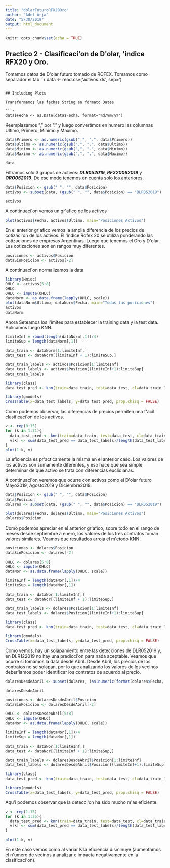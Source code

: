 ```yaml
---
title: "dolarFuturoRFX20Oro"
author: "Adel Arja"
date: "5/30/2019"
output: html_document
---
```


```r
knitr::opts_chunk$set(echo = TRUE)
```

## Practico 2 - Clasificaci\'on de D\'olar, \'indice RFX20 y Oro.

Tomamos datos de D\'olar futuro tomado de ROFEX. Tomamos como separador el tab \t

```r
data <- read.csv('activos.xls', sep='\t')
```

## Including Plots

Transformamos las fechas String en formato Dates

```r
data$Fecha <- as.Date(data$Fecha, format="%d/%m/%Y")
```

Reemplazamos "," por "." y luego convertimos en numero las columnas Ultimo, Primero, Minimo y Maximo.

```r
data$Primero <- as.numeric(gsub(",", ".", data$Primero))
data$Ultimo <- as.numeric(gsub(",", ".", data$Ultimo))
data$Minimo <- as.numeric(gsub(",", ".", data$Minimo))
data$Maximo <- as.numeric(gsub(",", ".", data$Maximo))

data
```

Filtramos solo 3 grupos de activos: ***DLR052019***, ***RFX20062019*** y ***ORO052019***. De ese modo tenemos en cuenta solo los anteriores.

```r
data$Posicion <- gsub(" ", "", data$Posicion)
activos <- subset(data, (gsub(" ", "", data$Posicion) == "DLR052019") | (gsub(" ", "", data$Posicion) == "RFX20062019") | (gsub(" ", "", data$Posicion) == "ORO052019"))

activos
```

A continuaci\'on vemos un gr\'afico de los activos

```r
plot(activos$Fecha, activos$Ultimo, main="Posiciones Activos")
```
En el anterior gr\'afico vemos la amplia diferencia de los precios de cotizaci\'on de los activos. El \'indice Rofex 20 se utiliza ponderando las cotizaciones de empresas Argentinas. Luego que tenemos el Oro y D\'olar. Las cotizaciones son en rangos muy diferentes.

```r
posiciones <- activos$Posicion
dataSinPosicion <- activos[-2]
```

A continuaci\'on normalizamos la data

```r
library(Hmisc)
OHLC <- activos[5:8]
OHLC
OHLC <- impute(OHLC)
dataNorm <- as.data.frame(lapply(OHLC, scale))
plot(dataNorm$Ultimo, dataNorm$Fecha, main="Todas las posiciones")
activos
dataNorm
```

Ahora Seteamos los l\'imites para establecer la training data y la test data. Aplicamos luego KNN.

```r
limiteInf = round(length(dataNorm[,1])/4)
limiteSup = length(dataNorm[,1])

data_train <- dataNorm[1:limiteInf,]
data_test <- dataNorm[(limiteInf + 1):limiteSup,]

data_train_labels <- activos$Posicion[1:limiteInf]
data_test_labels <- activos$Posicion[(limiteInf+1):limiteSup]
data_train_labels

library(class)
data_test_pred <- knn(train=data_train, test=data_test, cl=data_train_labels, k=13)

library(gmodels)
CrossTable(x=data_test_labels, y=data_test_pred, prop.chisq = FALSE)
```

Como podemos observar, las diferencias de precios permiten una f\'acil clasificaci\'on de los activos.

```r
v <- rep(0:15)
for (k in 1:31){
  data_test_pred <- knn(train=data_train, test=data_test, cl=data_train_labels, k=k)
  v[k] <- sum(data_test_pred == data_test_labels)/length(data_test_labels)
}
plot(1:k, v)
```

La eficiencia es pr\'acticamente la misma en el anterior caso. Los valores de los activos son sumamente diferentes, y eso hace que sea simple determinar de que activo se trata con diferencias euclidianas. 

A continuaci\'on veremos que ocurre con activos como el D\'olar futuro Mayo2019, Agosto2019 y Diciembre2019.

```r
data$Posicion <- gsub(" ", "", data$Posicion)
data$Posicion
dolares <- subset(data, (gsub(" ", "", data$Posicion) == "DLR052019") | (gsub(" ", "", data$Posicion) == "DLR082019") | (gsub(" ", "", data$Posicion) == "DLR122019"))

plot(dolares$Fecha, dolares$Ultimo, main="Posiciones Activos")
dolares$Posicion


```
Como podemos apreciar en el anterior gr\'afico, sobre todo en el rango de meses desde septiembre a enero, los valores de los tres contratos toman valores similares. Veamos que resultados arroja el m\'etodo KNN.

```r
posiciones <- dolares$Posicion
dataSinPosicion <- dolares[-2]

OHLC <- dolares[5:8]
OHLC <- impute(OHLC)
dataNor <- as.data.frame(lapply(OHLC, scale))

limiteInf = length(dataNor[,1])/4
limiteSup = length(dataNor[,1])

data_train <- dataNor[1:limiteInf,]
data_test <- dataNor[(limiteInf + 1):limiteSup,]

data_train_labels <- dolares$Posicion[1:limiteInf]
data_test_labels <- dolares$Posicion[(limiteInf+1):limiteSup]

library(class)
data_test_pred <- knn(train=data_train, test=data_test, cl=data_train_labels, k=5)

library(gmodels)
CrossTable(x=data_test_labels, y=data_test_pred, prop.chisq = FALSE)
```

Como vemos, hay un solapamiento entre las detecciones de DLR052019 y, en DLR122019 no hay una predicci\'on para nada aceptable. Veamos que ocurre si tomamos la data desde Abril. Desde Abril, los precios de los contratos no se solapan, por lo que analizando los valores de los vecinos deber\'iamos poder identificar los contratos de acuerdo al precio.

```r
dolaresDesdeAbril <- subset(dolares, (as.numeric(format(dolares$Fecha, "%m")) > 3) & (as.numeric(format(dolares$Fecha, "%Y")) == 2019))

dolaresDesdeAbril

```

```r
posiciones <- dolaresDesdeAbril$Posicion
dataSinPosicion <- dolaresDesdeAbril[-2]

OHLC <- dolaresDesdeAbril[5:8]
OHLC <- impute(OHLC)
dataNor <- as.data.frame(lapply(OHLC, scale))

limiteInf = length(dataNor[,1])/4
limiteSup = length(dataNor[,1])

data_train <- dataNor[1:limiteInf,]
data_test <- dataNor[(limiteInf + 1):limiteSup,]

data_train_labels <- dolaresDesdeAbril$Posicion[1:limiteInf]
data_test_labels <- dolaresDesdeAbril$Posicion[(limiteInf+1):limiteSup]

library(class)
data_test_pred <- knn(train=data_train, test=data_test, cl=data_train_labels, k=5)

library(gmodels)
CrossTable(x=data_test_labels, y=data_test_pred, prop.chisq = FALSE)
```
Aqu\'i podemos observar que la detecci\'on ha sido mucho m\'as eficiente. 

```r
v <- rep(1:15)
for (k in 1:25){
  data_test_pred <- knn(train=data_train, test=data_test, cl=data_train_labels, k=k)
  v[k] <- sum(data_test_pred == data_test_labels)/length(data_test_labels)
}

plot(1:k, v)

```
En este caso vemos como al variar K la eficiencia disminuye (aumentamos el n\'umero de vecinos a analizar e impacta negativamente en la clasificaci\'on).